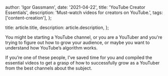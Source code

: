 
  author: 'Igor Gassmann',
  date: '2021-04-22',
  title: 'YouTube Creator Essentials',
  description: 'Must-watch videos for creators on YouTube.',
  tags: ['content-creation'],
};

  title: article.title,
  description: article.description,
};


You might be starting a YouTube channel, or you are a YouTuber and you're trying to figure out how
to grow your audience, or maybe you want to understand how YouTube’s algorithm works.

If you’re one of these people, I’ve saved time for you and compiled the essential videos to get a
grasp of how to successfully grow as a YouTuber from the best channels about the subject.

<YoutubePlaylist id="PLpFpxBexdqyp7nPBUkxBDJdEqPVONUEsF" />
